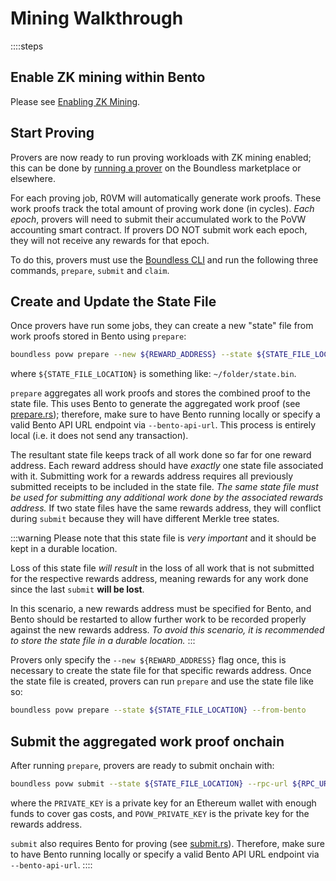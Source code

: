 # Mining Walkthrough

::::steps

## Enable ZK mining within Bento

Please see [Enabling ZK Mining](/zkc/mining/enable). 

## Start Proving

Provers are now ready to run proving workloads with ZK mining enabled; this can be done by [running a prover](/provers/quick-start) on the Boundless marketplace or elsewhere.

For each proving job, R0VM will automatically generate work proofs. These work proofs track the total amount of proving work done (in cycles). *Each epoch*, provers will need to submit their accumulated work to the PoVW accounting smart contract. If provers DO NOT submit work each epoch, they will not receive any rewards for that epoch. 

To do this, provers must use the [Boundless CLI](/zkc/mining/enable#make-sure-to-have-the-boundless-cli-installed) and run the following three commands, `prepare`, `submit` and `claim`.

## Create and Update the State File

Once provers have run some jobs, they can create a new "state" file from work proofs stored in Bento using `prepare`:

```bash
boundless povw prepare --new ${REWARD_ADDRESS} --state ${STATE_FILE_LOCATION} --from-bento
```

where `${STATE_FILE_LOCATION}` is something like: `~/folder/state.bin`. 

`prepare` aggregates all work proofs and stores the combined proof to the state file. This uses Bento to generate the aggregated work proof (see [prepare.rs](https://github.com/boundless-xyz/boundless/blob/040645c9f91bc4804ba63c9b4744a5a21df0c90c/crates/boundless-cli/src/commands/povw/prepare.rs#L137-L178)); therefore, make sure to have Bento running locally or specify a valid Bento API URL endpoint via `--bento-api-url`. This process is entirely local (i.e. it does not send any transaction).  

The resultant state file keeps track of all work done so far for one reward address. Each reward address should have *exactly* one state file associated with it. Submitting work for a rewards address requires all previously submitted receipts to be included in the state file. *The same state file must be used for submitting any additional work done by the associated rewards address.* If two state files have the same rewards address, they will conflict during `submit` because they will have different Merkle tree states.

:::warning
Please note that this state file is *very important* and it should be kept in a durable location. 

Loss of this state file *will result* in the loss of all work that is not submitted for the respective rewards address, meaning rewards for any work done since the last `submit` **will be lost**. 

In this scenario, a new rewards address must be specified for Bento, and Bento should be restarted to allow further work to be recorded properly against the new rewards address. *To avoid this scenario, it is recommended to store the state file in a durable location.*
:::

Provers only specify the `--new ${REWARD_ADDRESS}` flag once, this is necessary to create the state file for that specific rewards address. Once the state file is created, provers can run `prepare` and use the state file like so:

```bash
boundless povw prepare --state ${STATE_FILE_LOCATION} --from-bento
```

## Submit the aggregated work proof onchain

After running `prepare`, provers are ready to submit onchain with:

```bash
boundless povw submit --state ${STATE_FILE_LOCATION} --rpc-url ${RPC_URL} --private-key ${PRIVATE_KEY} --povw-private-key ${POVW_PRIVATE_KEY}
```

where the `PRIVATE_KEY` is a private key for an Ethereum wallet with enough funds to cover gas costs, and `POVW_PRIVATE_KEY` is the private key for the rewards address.

`submit` also requires Bento for proving (see [submit.rs](https://github.com/boundless-xyz/boundless/blob/040645c9f91bc4804ba63c9b4744a5a21df0c90c/crates/boundless-cli/src/commands/povw/submit.rs#L170-L176)). Therefore, make sure to have Bento running locally or specify a valid Bento API URL endpoint via `--bento-api-url`.
::::
